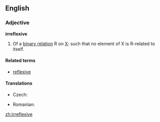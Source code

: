 ==English==
{{wikipedia|Reflexive relation}}
===Adjective===
'''irreflexive'''

# {{set_theory}} Of a [[binary relation]] R on [[X]]: such that no element of X is R-related to itself.

====Related terms====
* [[reflexive]]

====Translations====
{{trans-top|of a binary relation}}
* Czech: {{t-|cs|ireflexivní|m}}
{{trans-mid}}
* Romanian: {{t|ro|ireflexiv|m|n}}
{{trans-bottom}}

[[zh:irreflexive]]